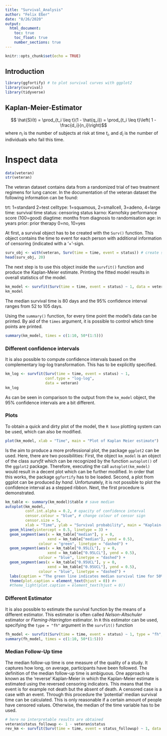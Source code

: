 ```yaml
---
title: "Survival_Analysis"
author: "Felix Eßer"
date: "8/26/2020"
output:
  html_document:
    toc: true
    toc_float: true
    number_sections: true
---
```


```r
knitr::opts_chunk$set(echo = TRUE)
```

## Introduction

```r
library(ggfortify) # to plot survival curves with ggplot2
library(survival)
library(tidyverse)
```


## Kaplan-Meier-Estimator

$$ \hat{S}(t) = \prod_{t_i \leq t}(1 - \hat{q_i}) = \prod_{t_i \leq t}\left( 1 - \frac{d_i}{n_i}\right)$$
where $n_i$ is the number of subjects at risk at time $t_i$, and $d_i$ is the number of individuals who fail this time. 

# Inspect data
```r
data(veteran)
str(veteran)
```

The veteran dataset contains data from a randomized trial of two treatment regimens for lung cancer. In the documentation of the veteran dataset the following information can be found:

trt:	1=standard 2=test
celltype:	1=squamous, 2=smallcell, 3=adeno, 4=large
time:	survival time
status:	censoring status
karno:	Karnofsky performance score (100=good)
diagtime:	months from diagnosis to randomisation
age:	in years
prior:	prior therapy 0=no, 10=yes


At first, a survival object has to be created with the `Surv()` function. This object contains the time to event for each person with additional information of censoring (indicated with a '+'-sign.
```r
surv_obj <- with(veteran, Surv(time = time, event = status)) # create survival object
head(surv_obj, 20)
```

The next step is to use this object inside the `survfit()` function and produce the Kaplan-Meier estimate. Printing the fitted model results in overall statistics of the model.
```r
km_model <- survfit(Surv(time = time, event = status) ~ 1, data = veteran)
km_model
```

The median survival time is 80 days and the 95% confidence interval ranges from 52 to 105 days. 

Using the `summary()` function, for every time point the model's data can be printed. By aid of the `times` argument, it is possible to control which time points are printed.

```r
summary(km_model, times = c(1:10, 50*(1:5)))
```



### Different confidence intervals
It is also possible to compute confidence intervals based on the complementary log-log transformation. This has to be explicitly specified.
```r
km_log <- survfit(Surv(time = time, event = status) ~ 1,
                  conf.type = "log-log",
                  data = veteran)
km_log
```


As can be seen in comparison to the output from the `km_model` object, the 95% confidence intervals are a bit different. 



### Plots
To obtain a quick and dirty plot of the model, the `R base` plotting system can be used, which can also be modified.
```r
plot(km_model, xlab = "Time", main = "Plot of Kaplan Meier estimate")
```

Is the aim to produce a more professional plot, the package `ggplot2` can be used. Here, there are two possibilities: First, the object `km_model` is an object of the class *survfit* which can be recognized by the function `autoplot()` of the `ggplot2` package. Therefore, executing the call `autoplot(km_model)` would result in a decent plot which can be further modified. In order that this works, the package `ggfortify` has to be loaded. Second, a plot from ggplot can be produced *by hand*. Unfortunately, it is not possible to plot the confidence interval as a stepped ribbon. 
Next, the first procedure is demonstrated.

```r
km_table <- summary(km_model)$table # save median
autoplot(km_model,
         conf.int.alpha = 0.2, # opacity of confidence interval
         censor.colour = "blue", # change colour of censor sign
         censor.size = 5,
         xlab = "Time", ylab = "Survival probability", main = "Kaplain-Meier estimate") +
  geom_hline(yintercept = 0.5, linetype = 3) +
  geom_segment(aes(x = km_table["median"], y = 0,
                   xend = km_table["median"], yend = 0.5),
               colour = "green", linetype = "dashed") +
  geom_segment(aes(x = km_table["0.95LCL"], y = 0,
                   xend = km_table["0.95LCL"], yend = 0.5),
               colour = "blue", linetype = "dashed") +
  geom_segment(aes(x = km_table["0.95UCL"], y = 0,
                   xend = km_table["0.95UCL"], yend = 0.5),
               colour = "blue", linetype = "dashed") +
  labs(caption = "The green line indicates median survival time for 50% at 80 days. The blue lines represent the lower and upper 95% \nconfidence interval limits at 52 and 105 for the median, respectively.") +
  theme(plot.caption = element_text(hjust = 0)) #+
  #theme_light(plot.caption = element_text(hjust = 0))
```


### Different Estimator

It is also possible to estimate the survival function by the means of a different estimator. This estimator is often called *Nelson-Altschuler* estimator or *Fleming-Harrington* estimator. 
In `R` this estimator can be used, specifying the `type = "fh"` argument in the `survfit()` function

```r
fh_model <- survfit(Surv(time = time, event = status) ~ 1, type = "fh", data = veteran)
summary(fh_model, times = c(1:10, 50*(1:5)))
```


### Median Follow-Up time
The median follow-up time is one measure of the quality of a study. It captures how long, on average, participants have been followed. The definition of the median follow-up time is ambiguous. One approach is known as the 'reverse' Kaplan-Meier in which the Kaplan-Meier estimate is estimated using the reversed censoring indicators. This means that the event is for example not death but the absent of death. A censored case is a case with an event. Through this procedure the 'potential' median survival time can be calculated. This is only reasonable if a certain amount of people have censored values. Otherwise, the median of the time variable has to be used. 

```r
# here no interpretable results are obtained
veteran$status_followup <- 1 - veteran$status
rev_km <- survfit(Surv(time = time, event = status_followup) ~ 1, data = veteran)
```

